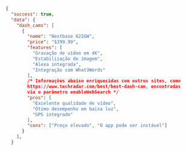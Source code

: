 ```json modo JSON
{
  "success": true,
  "data": {
    "dash_cams": [
      {
        "name": "Nextbase 622GW",
        "price": "$399.99",
        "features": [
          "Gravação de vídeo em 4K",
          "Estabilização de imagem",
          "Alexa integrada",
          "Integração com What3Words"
        ],
        /* Informações abaixo enriquecidas com outros sites, como 
        https://www.techradar.com/best/best-dash-cam, encontradas 
        via o parâmetro enableWebSearch */
        "pros": [
          "Excelente qualidade de vídeo",
          "Ótimo desempenho em baixa luz",
          "GPS integrado"
        ],
        "cons": ["Preço elevado", "O app pode ser instável"]
      }
    ],
  }

```
